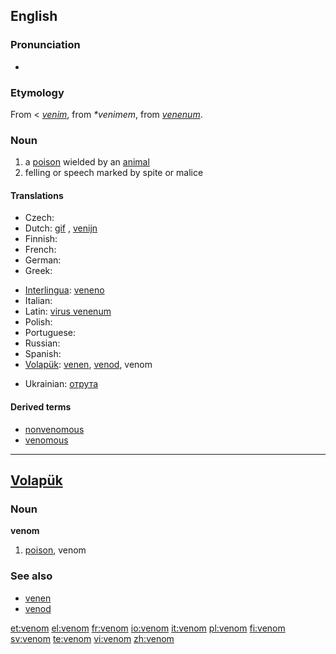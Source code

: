 {{wikipedia|dab=venom (disambiguation)|Venom}}
==English==

===Pronunciation===
*{{audio|en-us-venom.ogg|Audio (US)}}

===Etymology===
From {{AF.}} < {{OF.}} ''[[venim]]'', from {{VL.}} ''*venimem'', from {{L.}} ''[[venenum]]''.

===Noun===
{{wikipedia}}
{{en-noun}}

# a [[poison]] wielded by an [[animal]]
# felling or speech marked by spite or malice

====Translations====
{{trans-top|poison}}
* Czech: {{t+|cs|jed|m}}
* Dutch: [[gif]] {{n}}, [[venijn]] {{n}}
* Finnish: {{t+|fi|myrkky}}
* French: {{t|fr|venin|m}}
* German: {{t+|de|Gift}}
* Greek: {{t+|el|δηλητήριο|n|sc=Grek}}
{{trans-mid}}
* [[Interlingua]]: [[veneno]]
* Italian: {{t+|it|veleno}}
* Latin: [[virus venenum]]
* Polish: {{t+|pl|jad|m}}
* Portuguese: {{t+|pt|veneno|m}}
* Russian: {{t+|ru|яд|sc=Cyrl}}
* Spanish: {{t+|es|veneno}}
* [[Volapük]]: [[venen]], [[venod]], venom
{{trans-bottom}}

* Ukrainian: [[отрутa]]

====Derived terms====
* [[nonvenomous]]
* [[venomous]]

----

==[[Volapük]]==

===Noun===
'''venom'''

# [[poison]], venom

===See also===
*[[venen]]
*[[venod]]

[[et:venom]]
[[el:venom]]
[[fr:venom]]
[[io:venom]]
[[it:venom]]
[[pl:venom]]
[[fi:venom]]
[[sv:venom]]
[[te:venom]]
[[vi:venom]]
[[zh:venom]]